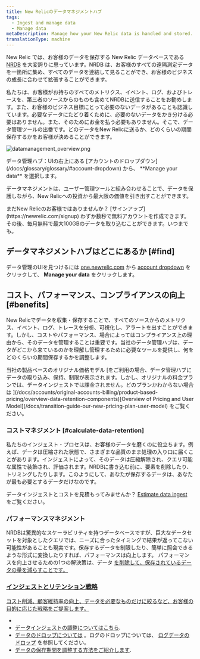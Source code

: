 ```yaml
---
title: New Relicのデータマネジメントハブ
tags:
  - Ingest and manage data
  - Manage data
metaDescription: Manage how your New Relic data is handled and stored.
translationType: machine
---
```



New Relic では、お客様のデータを保存する New Relic データベースである [NRDB](/docs/telemetry-data-platform/ingest-manage-data/get-started/nrdb-horsepower-under-hood) を大変誇りに思っています。NRDB は、お客様のすべての遠隔測定データを一箇所に集め、すべてのデータを連結して見ることができ、お客様のビジネスの成長に合わせて拡張することができます。

私たちは、お客様がお持ちのすべてのメトリクス、イベント、ログ、およびトレースを、第三者のソースからのものも含めてNRDBに送信することをお勧めします。また、お客様のビジネス目標にとって必要のないデータがあることも認識しています。必要なデータにたどり着くために、必要のないデータをかき分ける必要はありません。また、そのためにお金を払う必要もありません。そこで、データ管理ツールの出番です。どのデータをNew Relicに送るか、どのくらいの期間保存するかをお客様が決めることができます。

<img
  src={datamanagementOverview}
  title="datamanagement_overview.png"
  alt="datamanagement_overview.png"
/>

<figcaption>
  データ管理ハブ：UIの右上にある [アカウントのドロップダウン](/docs/glossary/glossary/#account-dropdown) から、 **Manage your data** を選択します。
</figcaption>

データマネジメントは、ユーザー管理ツールと組み合わせることで、データを保護しながら、New Relicへの投資から最大限の価値を引き出すことができます。

<Callout variant="important">
  まだNew Relicのお客様ではありませんか？ [サインアップ](https://newrelic.com/signup) わずか数秒で無料アカウントを作成できます。その後、毎月無料で最大100GBのデータを取り込むことができます。いつまでも。
</Callout>

## データマネジメントハブはどこにあるか [#find]

データ管理のUIを見つけるには [one.newrelic.com](https://one.newrelic.com) から [account dropdown](/docs/glossary/glossary/#account-dropdown) をクリックして、 **Manage your data** をクリックします。

## コスト、パフォーマンス、コンプライアンスの向上 [#benefits]

New Relicでデータを収集・保存することで、すべてのソースからのメトリクス、イベント、ログ、トレースを分析、可視化し、アラートを出すことができます。しかし、コストやパフォーマンス、場合によってはコンプライアンス上の理由から、そのデータを管理することは重要です。当社のデータ管理ハブは、データがどこから来ているのかを理解し管理するために必要なツールを提供し、何をどのくらいの期間保存するかを調整します。

<Callout variant="important">
  当社の製品ベースのオリジナル価格モデル [をご利用の場合、データ管理ハブにデータの取り込み、保持、制限が表示されます。しかし、オリジナルの料金プランでは、データインジェストでは課金されません。どのプランかわからない場合は ](/docs/accounts/original-accounts-billing/product-based-pricing/overview-data-retention-components)[Overview of Pricing and User Model](/docs/transition-guide-our-new-pricing-plan-user-model) をご覧ください。
</Callout>

### コストマネジメント [#calculate-data-retention]

私たちのインジェスト・プロセスは、お客様のデータを磨くのに役立ちます。例えば、データは圧縮された状態で、さまざまな品質のまま処理の入り口に届くことがあります。インジェストによって、そのデータは圧縮解除され、クエリ可能な属性で装飾され、評価されます。NRDBに書き込む前に、要素を削除したり、トリミングしたりします。このようにして、あなたが保存するデータは、あなたが最も必要とするデータだけなのです。

データインジェストとコストを見積もってみませんか？ [Estimate data ingest](/docs/data-apis/manage-data/calculate-data-ingest) をご覧ください。

### パフォーマンスマネジメント

NRDBは驚異的なスケーラビリティを持つデータベースですが、巨大なデータセットを対象としたクエリでは、ニーズに合ったタイミングで結果が返ってこない可能性があることも現実です。保存するデータを制限したり、簡単に照会できるような形式に変換したりすれば、パフォーマンスは向上します。 パフォーマンスを向上させるための1つの解決策は、データ [を削除して、保存されているデータの量を減らすことです。](/docs/accounts/accounts/data-management/drop-data-using-nerdgraph)

### [インジェストとリテンション戦略](/docs/accounts/accounts/data-management/drop-data-using-nerdgraph)

[コスト削減、顧客維持率の向上、データを必要なものだけに絞るなど、お客様の目的に応じた戦略をご提案します。](/docs/accounts/accounts/data-management/drop-data-using-nerdgraph)

* [](/docs/accounts/accounts/data-management/drop-data-using-nerdgraph)
* [](/docs/accounts/accounts/data-management/drop-data-using-nerdgraph)[データインジェストの調整についてはこちら](/docs/manage-data-coming-in).
* [データのドロップについては](/docs/accounts/accounts/data-management/drop-data-using-nerdgraph) 。ログのドロップについては、 [ログデータのドロップ](/docs/logs/new-relic-logs/ui-data/drop-data-drop-filter-rules) を参照してください。
* [データの保存期間を調整する方法をご紹介します](/docs/manage-stored-data).
